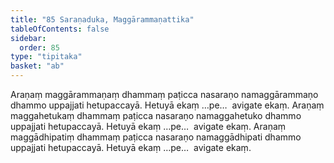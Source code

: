 ```yaml
---
title: "85 Saraṇaduka, Maggārammaṇattika"
tableOfContents: false
sidebar:
  order: 85
type: "tipitaka"
basket: "ab"
---
```



<DynamicBreadcrumb />

<Division number="97">

<Paragraph number="268">
Araṇaṃ maggārammaṇaṃ dhammaṃ paṭicca nasaraṇo namaggārammaṇo dhammo uppajjati hetupaccayā. Hetuyā ekaṃ …pe…  avigate ekaṃ.
</Paragraph>

<Paragraph number="269">
Araṇaṃ maggahetukaṃ dhammaṃ paṭicca nasaraṇo namaggahetuko dhammo uppajjati hetupaccayā. Hetuyā ekaṃ …pe…  avigate ekaṃ.
</Paragraph>

<Paragraph number="270">
Araṇaṃ maggādhipatiṃ dhammaṃ paṭicca nasaraṇo namaggādhipati dhammo uppajjati hetupaccayā. Hetuyā ekaṃ …pe…  avigate ekaṃ.
</Paragraph>
</Division>